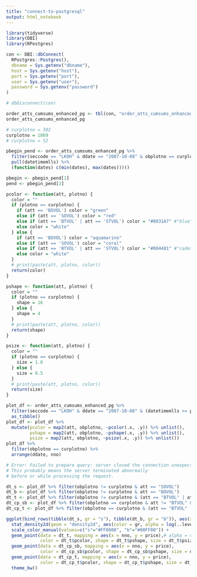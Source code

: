 ```yaml
---
title: "connect-to-postgresql"
output: html_notebook
---
```


```r
library(tidyverse)
library(DBI)
library(RPostgres)
```

```r
con <- DBI::dbConnect(
  RPostgres::Postgres(),
  dbname = Sys.getenv("dbname"),
  host = Sys.getenv("host"),
  port = Sys.getenv("port"),
  user = Sys.getenv("user"),
  password = Sys.getenv("password")
)
```

```r
# dbDisconnect(con)
```


```r
order_atts_cumsums_enhanced_pg <- tbl(con, "order_atts_cumsums_enhanced")
order_atts_cumsums_enhanced_pg
```

```r
# curplotno = 302
curplotno = 1869
# curplotno = 52

pbegin_pend <- order_atts_cumsums_enhanced_pg %>%
  filter(seccode == "LKOH" & ddate == "2007-10-08" & obplotno == curplotno) %>%
  pull(datetimemlls) %>% 
  (function(dates) c(min(dates), max(dates)))()

pbegin <- pbegin_pend[1]
pend <- pbegin_pend[2]

pcolor <- function(att, plotno) {
  color = ""
  if (plotno == curplotno) {
    if (att == 'BOVOL') color = "green"
    else if (att == 'SOVOL') color = "red"
    else if (att == 'BTVOL' | att == 'STVOL') color = "#8031A7" #"blue"
    else color = "white"
  } else {
    if (att == 'BOVOL') color = "aquamarine"
    else if (att == 'SOVOL') color = "coral"
    else if (att == 'BTVOL' | att == 'STVOL') color = "#004481" #"cadetblue1"
    else color = "white"
  }
  # print(paste(att, plotno, color))
  return(color)
}

pshape <- function(att, plotno) {
  color = ""
  if (plotno == curplotno) {
    shape = 16
  } else {
    shape = 4
  }
  # print(paste(att, plotno, color))
  return(shape)
}

psize <- function(att, plotno) {
  color = ""
  if (plotno == curplotno) {
    size = 1.0
  } else {
    size = 0.5
  }
  # print(paste(att, plotno, color))
  return(size)
}

plot_df <- order_atts_cumsums_enhanced_pg %>% 
  filter(seccode == "LKOH" & ddate == "2007-10-08" & (datetimemlls >= pbegin & datetimemlls <= pend) & (att == "BOVOL" | att == "SOVOL" | att == "BTVOL" | att == "STVOL") & price > 2145.0 & price < 2205.0) %>% 
  as_tibble()
plot_df <- plot_df %>% 
  mutate(pcolor = map2(att, obplotno, ~pcolor(.x, .y)) %>% unlist(),
         pshape = map2(att, obplotno, ~pshape(.x, .y)) %>% unlist(),
         psize = map2(att, obplotno, ~psize(.x, .y)) %>% unlist())
plot_df %>% 
  filter(obplotno == curplotno) %>% 
  arrange(ddate, nno)
```

```r
# Error: Failed to prepare query: server closed the connection unexpectedly
# This probably means the server terminated abnormally
# before or while processing the request.
```


```r
dt_s <- plot_df %>% filter(obplotno != curplotno & att == "SOVOL")
dt_b <- plot_df %>% filter(obplotno != curplotno & att == "BOVOL")
dt_t <- plot_df %>% filter(obplotno != curplotno & (att == "BTVOL" | att == "STVOL"))
dt_cp_sb <- plot_df %>% filter(obplotno == curplotno & att != "BTVOL" & att != "STVOL")
dt_cp_t <- plot_df %>% filter(obplotno == curplotno & (att == "BTVOL" | att == "STVOL"))

ggplot(bind_rows(tibble(dt_s, gr = "s"), tibble(dt_b, gr = "b")), aes(x = nno, y = price)) +
  stat_density2d(geom = "density2d", aes(color = gr, alpha = log(..level..))) + 
  scale_color_manual(values=c("s"="#FF0000", "b"="#00FF00")) +
  geom_point(data = dt_t, mapping = aes(x = nno, y = price),# alpha = val), 
             color = dt_t$pcolor, shape = dt_t$pshape, size = dt_t$psize) +
  geom_point(data = dt_cp_sb, mapping = aes(x = nno, y = price), 
             color = dt_cp_sb$pcolor, shape = dt_cp_sb$pshape, size = dt_cp_sb$psize) +
  geom_point(data = dt_cp_t, mapping = aes(x = nno, y = price), 
             color = dt_cp_t$pcolor, shape = dt_cp_t$pshape, size = dt_cp_t$psize) +
  theme_bw()
```

